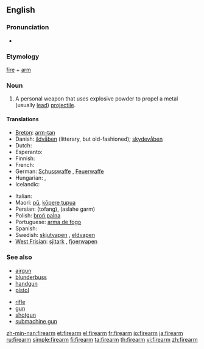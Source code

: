 ==English==

===Pronunciation===
* {{audio|en-us-firearm.ogg|Audio (US)}}

===Etymology===
[[fire]] + [[arm]]

===Noun===
{{wikipedia}}
{{en-noun}}

# A personal weapon that uses explosive powder to propel a metal (usually [[lead]]) [[projectile]].

====Translations====
{{trans-top|personal weapon}}
* [[Breton]]: [[arm-tan]] {{m}}
* Danish: [[ildvåben]] {{n}} (litterary, but old-fashioned); [[skydevåben]] {{n}}
* Dutch: {{t+|nl|vuurwapen|n}}
* Esperanto: {{t|eo|pafilo}}
* Finnish: {{t+|fi|tuliase}}
* French: {{t+|fr|arme à feu|f}}
* German: [[Schusswaffe]] {{f}}, [[Feuerwaffe]] {{f}}
* Hungarian: {{t-|hu|tűzfegyver}}, {{t+|hu|lőfegyver}}
* Icelandic: {{t+|is|skotvopn|n}}
{{trans-mid}}
* Italian: {{t-|it|arma da fuoco|f}}
* Maori: [[pū]], [[kōpere tupua]]
* Persian: {{fa-Arab|[[تفنگ]]}} (tofang), {{fa-Arab|[[اسلحه گرم]]}} (aslahe garm)
* Polish: [[broń palna]] {{f}}
* Portuguese: [[arma de fogo]] {{f}}
* Spanish: {{t+|es|arma de fuego|f}}
* Swedish: [[skjutvapen]] {{n}}, [[eldvapen]] {{n}}
* [[West Frisian]]: [[sjitark]] {{n}}, [[fjoerwapen]] {{n}}
{{trans-bottom}}

===See also===
{{top2}}
* [[airgun]]
* [[blunderbuss]]
* [[handgun]]
* [[pistol]]
{{mid2}}
* [[rifle]]
* [[gun]]
* [[shotgun]]
* [[submachine gun]]
{{bottom}}

[[zh-min-nan:firearm]]
[[et:firearm]]
[[el:firearm]]
[[fr:firearm]]
[[io:firearm]]
[[ja:firearm]]
[[ru:firearm]]
[[simple:firearm]]
[[fi:firearm]]
[[ta:firearm]]
[[th:firearm]]
[[vi:firearm]]
[[zh:firearm]]